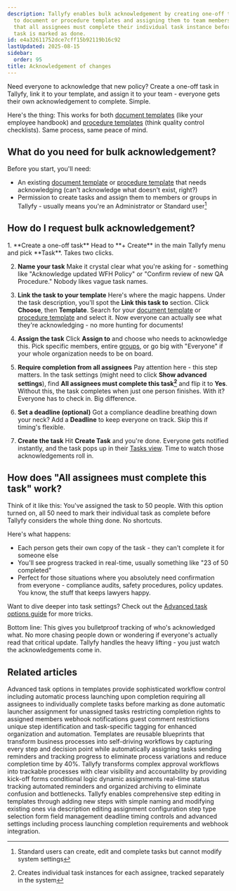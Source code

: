 ```yaml
---
description: Tallyfy enables bulk acknowledgement by creating one-off tasks linked
  to document or procedure templates and assigning them to team members with the requirement
  that all assignees must complete their individual task instance before the overall
  task is marked as done.
id: e4a32611752dce7cff15b92119b16c92
lastUpdated: 2025-08-15
sidebar:
  order: 95
title: Acknowledgement of changes
---
```



Need everyone to acknowledge that new policy? Create a one-off task in Tallyfy, link it to your template, and assign it to your team - everyone gets their own acknowledgement to complete. Simple.

Here's the thing: This works for both [document templates](/products/pro/documenting/documents/) (like your employee handbook) and [procedure templates](/products/pro/documenting/templates/) (think quality control checklists). Same process, same peace of mind.

## What do you need for bulk acknowledgement?

Before you start, you'll need:
- An existing [document template](/products/pro/documenting/documents/) or [procedure template](/products/pro/documenting/templates/) that needs acknowledging (can't acknowledge what doesn't exist, right?)
- Permission to create tasks and assign them to members or groups in Tallyfy - usually means you're an Administrator or Standard user[^1]

## How do I request bulk acknowledgement?

<Steps>
1.  **Create a one-off task**
    Head to **+ Create** in the main Tallyfy menu and pick **Task**. Takes two clicks.

2.  **Name your task**
    Make it crystal clear what you're asking for - something like "Acknowledge updated WFH Policy" or "Confirm review of new QA Procedure." Nobody likes vague task names.

3.  **Link the task to your template**
    Here's where the magic happens. Under the task description, you'll spot the **Link this task to** section. Click **Choose**, then **Template**. Search for your [document template](/products/pro/documenting/documents/) or [procedure template](/products/pro/documenting/templates/) and select it. Now everyone can actually see what they're acknowledging - no more hunting for documents!

4.  **Assign the task**
    Click **Assign to** and choose who needs to acknowledge this. Pick specific members, entire [groups](/products/pro/documenting/groups/how-to-manage-groups-and-assign-tasks-in-tallyfy/), or go big with "Everyone" if your whole organization needs to be on board.

5.  **Require completion from all assignees**
    Pay attention here - this step matters. In the task settings (might need to click **Show advanced settings**), find **All assignees must complete this task[^2]** and flip it to **Yes**. Without this, the task completes when just one person finishes. With it? Everyone has to check in. Big difference.

6.  **Set a deadline (optional)**
    Got a compliance deadline breathing down your neck? Add a **Deadline** to keep everyone on track. Skip this if timing's flexible.

7.  **Create the task**
    Hit **Create Task** and you're done. Everyone gets notified instantly, and the task pops up in their [Tasks view](/products/pro/tracking-and-tasks/tasks-view/). Time to watch those acknowledgements roll in.
</Steps>

## How does "All assignees must complete this task" work?

Think of it like this: You've assigned the task to 50 people. With this option turned on, all 50 need to mark their individual task as complete before Tallyfy considers the whole thing done. No shortcuts.

Here's what happens:

-   Each person gets their own copy of the task - they can't complete it for someone else
-   You'll see progress tracked in real-time, usually something like "23 of 50 completed" 
-   Perfect for those situations where you absolutely need confirmation from everyone - compliance audits, safety procedures, policy updates. You know, the stuff that keeps lawyers happy.

Want to dive deeper into task settings? Check out the [Advanced task options guide](/products/pro/tracking-and-tasks/tasks/how-can-i-utilize-tallyfys-advanced-tab-features/) for more tricks.

Bottom line: This gives you bulletproof tracking of who's acknowledged what. No more chasing people down or wondering if everyone's actually read that critical update. Tallyfy handles the heavy lifting - you just watch the acknowledgements come in.



[^1]: Standard users can create, edit and complete tasks but cannot modify system settings
[^2]: Creates individual task instances for each assignee, tracked separately in the system

## Related articles
<CardGrid>
<LinkTitleCard header="<b>Tasks > Advanced tab</b>" href="/products/pro/tracking-and-tasks/tasks/how-can-i-utilize-tallyfys-advanced-tab-features/" > Advanced task options in templates provide sophisticated workflow control including automatic process launching upon completion requiring all assignees to individually complete tasks before marking as done automatic launcher assignment for unassigned tasks restricting completion rights to assigned members webhook notifications guest comment restrictions unique step identification and task-specific tagging for enhanced organization and automation. </LinkTitleCard>
<LinkTitleCard header="<b>Documenting > Templates</b>" href="/products/pro/documenting/templates/" > Templates are reusable blueprints that transform business processes into self-driving workflows by capturing every step and decision point while automatically assigning tasks sending reminders and tracking progress to eliminate process variations and reduce completion time by 40%. </LinkTitleCard>
<LinkTitleCard header="<b>How To > Complex approval workflows</b>" href="/products/pro/tutorials/how-to/track-and-run-complex-approval-workflows/" > Tallyfy transforms complex approval workflows into trackable processes with clear visibility and accountability by providing kick-off forms conditional logic dynamic assignments real-time status tracking automated reminders and organized archiving to eliminate confusion and bottlenecks. </LinkTitleCard>
<LinkTitleCard header="<b>Edit Templates > Edit steps</b>" href="/products/pro/documenting/templates/edit-templates/edit-steps/" > Tallyfy enables comprehensive step editing in templates through adding new steps with simple naming and modifying existing ones via description editing assignment configuration step type selection form field management deadline timing controls and advanced settings including process launching completion requirements and webhook integration. </LinkTitleCard>
</CardGrid>